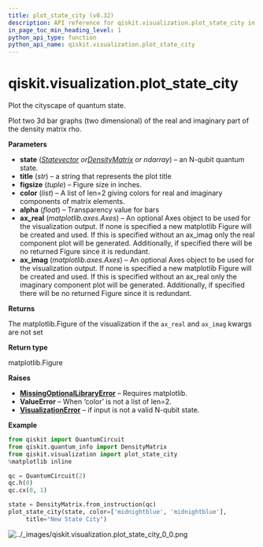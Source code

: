 ```yaml
---
title: plot_state_city (v0.32)
description: API reference for qiskit.visualization.plot_state_city in qiskit v0.32
in_page_toc_min_heading_level: 1
python_api_type: function
python_api_name: qiskit.visualization.plot_state_city
---
```


<span id="qiskit-visualization-plot-state-city" />

# qiskit.visualization.plot\_state\_city

<Function id="qiskit.visualization.plot_state_city" isDedicatedPage={true} github="https://github.com/qiskit/qiskit/tree/stable/0.18/qiskit/visualization/state_visualization.py" signature="plot_state_city(state, title='', figsize=None, color=None, alpha=1, ax_real=None, ax_imag=None, *, rho=None)">
  Plot the cityscape of quantum state.

  Plot two 3d bar graphs (two dimensional) of the real and imaginary part of the density matrix rho.

  **Parameters**

  *   **state** ([*Statevector*](qiskit.quantum_info.Statevector "qiskit.quantum_info.Statevector")  *or*[*DensityMatrix*](qiskit.quantum_info.DensityMatrix "qiskit.quantum_info.DensityMatrix") *or ndarray*) – an N-qubit quantum state.
  *   **title** (*str*) – a string that represents the plot title
  *   **figsize** (*tuple*) – Figure size in inches.
  *   **color** (*list*) – A list of len=2 giving colors for real and imaginary components of matrix elements.
  *   **alpha** (*float*) – Transparency value for bars
  *   **ax\_real** (*matplotlib.axes.Axes*) – An optional Axes object to be used for the visualization output. If none is specified a new matplotlib Figure will be created and used. If this is specified without an ax\_imag only the real component plot will be generated. Additionally, if specified there will be no returned Figure since it is redundant.
  *   **ax\_imag** (*matplotlib.axes.Axes*) – An optional Axes object to be used for the visualization output. If none is specified a new matplotlib Figure will be created and used. If this is specified without an ax\_real only the imaginary component plot will be generated. Additionally, if specified there will be no returned Figure since it is redundant.

  **Returns**

  The matplotlib.Figure of the visualization if the `ax_real` and `ax_imag` kwargs are not set

  **Return type**

  matplotlib.Figure

  **Raises**

  *   [**MissingOptionalLibraryError**](qiskit.aqua.MissingOptionalLibraryError "qiskit.aqua.MissingOptionalLibraryError") – Requires matplotlib.
  *   **ValueError** – When ‘color’ is not a list of len=2.
  *   [**VisualizationError**](qiskit.visualization.VisualizationError "qiskit.visualization.VisualizationError") – if input is not a valid N-qubit state.

  **Example**

  ```python
  from qiskit import QuantumCircuit
  from qiskit.quantum_info import DensityMatrix
  from qiskit.visualization import plot_state_city
  %matplotlib inline

  qc = QuantumCircuit(2)
  qc.h(0)
  qc.cx(0, 1)

  state = DensityMatrix.from_instruction(qc)
  plot_state_city(state, color=['midnightblue', 'midnightblue'],
       title="New State City")
  ```

  ![../\_images/qiskit.visualization.plot\_state\_city\_0\_0.png](/images/api/qiskit/0.32/qiskit.visualization.plot_state_city_0_0.png)
</Function>

